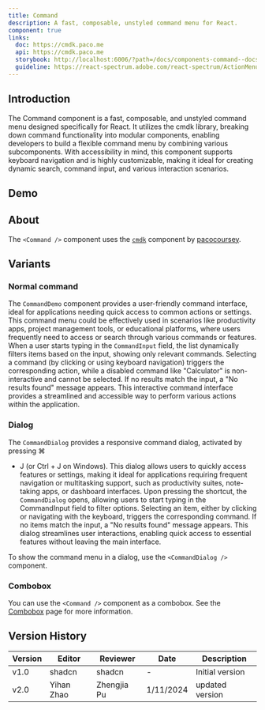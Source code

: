 ```yaml
---
title: Command
description: A fast, composable, unstyled command menu for React.
component: true
links:
  doc: https://cmdk.paco.me
  api: https://cmdk.paco.me
  storybook: http://localhost:6006/?path=/docs/components-command--docs
  guideline: https://react-spectrum.adobe.com/react-spectrum/ActionMenu.html
---
```


## Introduction

The Command component is a fast, composable, and unstyled command menu designed specifically for React. It utilizes the cmdk library, breaking down command functionality into modular components, enabling developers to build a flexible command menu by combining various subcomponents. With accessibility in mind, this component supports keyboard navigation and is highly customizable, making it ideal for creating dynamic search, command input, and various interaction scenarios.

## Demo

<ComponentPreview
  name="command-demo"
  align="start"
  className="[&_.preview>div]:max-w-[450px]"
  description="A command menu"
/>

## About

The `<Command />` component uses the [`cmdk`](https://cmdk.paco.me) component by [pacocoursey](https://twitter.com/pacocoursey).

## Variants

### Normal command

<ComponentPreview
  name="command-demo"
  align="start"
  className="[&_.preview>div]:max-w-[450px]"
  description="A command menu"
/>
The `CommandDemo` component provides a user-friendly command interface, ideal for
applications needing quick access to common actions or settings. This command menu
could be effectively used in scenarios like productivity apps, project management
tools, or educational platforms, where users frequently need to access or search
through various commands or features. When a user starts typing in the `CommandInput`
field, the list dynamically filters items based on the input, showing only relevant
commands. Selecting a command (by clicking or using keyboard navigation) triggers
the corresponding action, while a disabled command like "Calculator" is non-interactive
and cannot be selected. If no results match the input, a "No results found" message
appears. This interactive command interface provides a streamlined and accessible
way to perform various actions within the application.

### Dialog

<ComponentPreview
  name="command-dialog"
  description="A command menu in a dialog"
/>
The `CommandDialog` provides a responsive command dialog, activated by pressing ⌘
+ J (or Ctrl + J on Windows). This dialog allows users to quickly access features
or settings, making it ideal for applications requiring frequent navigation or multitasking
support, such as productivity suites, note-taking apps, or dashboard interfaces.
Upon pressing the shortcut, the `CommandDialog` opens, allowing users to start typing
in the CommandInput field to filter options. Selecting an item, either by clicking
or navigating with the keyboard, triggers the corresponding command. If no items
match the input, a "No results found" message appears. This dialog streamlines user
interactions, enabling quick access to essential features without leaving the main
interface.

To show the command menu in a dialog, use the `<CommandDialog />` component.

### Combobox

You can use the `<Command />` component as a combobox. See the [Combobox](/docs/components/combobox) page for more information.

## Version History

| Version | Editor     | Reviewer    | Date      | Description     |
| ------- | ---------- | ----------- | --------- | --------------- |
| v1.0    | shadcn     | shadcn      | -         | Initial version |
| v2.0    | Yihan Zhao | Zhengjia Pu | 1/11/2024 | updated version |
